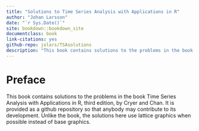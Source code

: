 ```yaml
---
title: "Solutions to Time Series Analysis with Applications in R"
author: "Johan Larsson"
date: "`r Sys.Date()`"
site: bookdown::bookdown_site
documentclass: book
link-citations: yes
github-repo: jolars/TSAsolutions
description: "This book contains solutions to the problems in the book Time Series Analysis with Applications in R, second edition, by Cryer and Chan. It is provided as a github repository so that anybody may contribute to its development."
---
```


# Preface {-}

This book contains solutions to the problems in the book Time Series Analysis with Applications in R, third edition, by Cryer and Chan. It is provided as a github repository so that anybody may contribute to its development. Unlike the book, the solutions here use lattice graphics when possible instead of base graphics.
